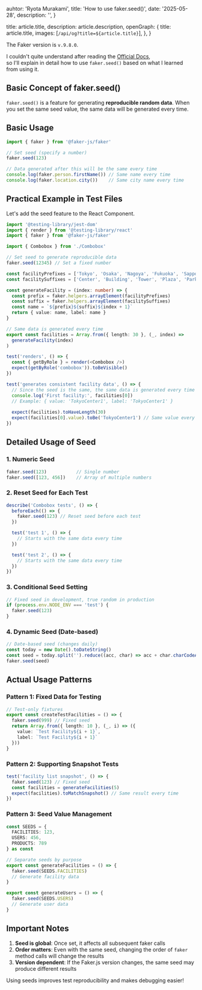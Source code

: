 

  auhtor: 'Ryota Murakami',
  title: 'How to use faker.seed()',
  date: '2025-05-28',
  description: '',
}

  title: article.title,
  description: article.description,
  openGraph: {
    title: article.title,
    images: [`/api/og?title=${article.title}`],
  },
}


The Faker version is `v.9.8.0`.

I couldn't quite understand after reading the [Official Docs](https://fakerjs.dev/api/faker#seed),  
so I'll explain in detail how to use `faker.seed()` based on what I learned from using it.

## Basic Concept of faker.seed()

`faker.seed()` is a feature for generating **reproducible random data**. When you set the same seed value, the same data will be generated every time.

## Basic Usage

```typescript
import { faker } from '@faker-js/faker'

// Set seed (specify a number)
faker.seed(123)

// Data generated after this will be the same every time
console.log(faker.person.firstName()) // Same name every time
console.log(faker.location.city())    // Same city name every time
```

## Practical Example in Test Files

Let's add the seed feature to the React Component.

```typescript
import '@testing-library/jest-dom'
import { render } from '@testing-library/react'
import { faker } from '@faker-js/faker'

import { Combobox } from './Combobox'

// Set seed to generate reproducible data
faker.seed(12345) // Set a fixed number

const facilityPrefixes = ['Tokyo', 'Osaka', 'Nagoya', 'Fukuoka', 'Sapporo', 'Kobe', 'Yokohama']
const facilitySuffixes = ['Center', 'Building', 'Tower', 'Plaza', 'Park', 'Hall', 'Facility']

const generateFacility = (index: number) => {
  const prefix = faker.helpers.arrayElement(facilityPrefixes)
  const suffix = faker.helpers.arrayElement(facilitySuffixes)
  const name = `${prefix}${suffix}${index + 1}`
  return { value: name, label: name }
}

// Same data is generated every time
export const facilities = Array.from({ length: 30 }, (_, index) => 
  generateFacility(index)
)

test('renders', () => {
  const { getByRole } = render(<Combobox />)
  expect(getByRole('combobox')).toBeVisible()
})

test('generates consistent facility data', () => {
  // Since the seed is the same, the same data is generated every time
  console.log('First facility:', facilities[0])
  // Example: { value: 'TokyoCenter1', label: 'TokyoCenter1' }
  
  expect(facilities).toHaveLength(30)
  expect(facilities[0].value).toBe('TokyoCenter1') // Same value every time
})
```

## Detailed Usage of Seed

### 1. Numeric Seed
```typescript
faker.seed(123)           // Single number
faker.seed([123, 456])    // Array of multiple numbers
```

### 2. Reset Seed for Each Test
```typescript
describe('Combobox tests', () => {
  beforeEach(() => {
    faker.seed(123) // Reset seed before each test
  })

  test('test 1', () => {
    // Starts with the same data every time
  })

  test('test 2', () => {
    // Starts with the same data every time
  })
})
```

### 3. Conditional Seed Setting
```typescript
// Fixed seed in development, true random in production
if (process.env.NODE_ENV === 'test') {
  faker.seed(123)
}
```

### 4. Dynamic Seed (Date-based)
```typescript
// Date-based seed (changes daily)
const today = new Date().toDateString()
const seed = today.split('').reduce((acc, char) => acc + char.charCodeAt(0), 0)
faker.seed(seed)
```

## Actual Usage Patterns

### Pattern 1: Fixed Data for Testing
```typescript
// Test-only fixtures
export const createTestFacilities = () => {
  faker.seed(999) // Fixed seed
  return Array.from({ length: 10 }, (_, i) => ({
    value: `Test Facility${i + 1}`,
    label: `Test Facility${i + 1}`
  }))
}
```

### Pattern 2: Supporting Snapshot Tests
```typescript
test('facility list snapshot', () => {
  faker.seed(123) // Fixed seed
  const facilities = generateFacilities(5)
  expect(facilities).toMatchSnapshot() // Same result every time
})
```

### Pattern 3: Seed Value Management
```typescript
const SEEDS = {
  FACILITIES: 123,
  USERS: 456,
  PRODUCTS: 789
} as const

// Separate seeds by purpose
export const generateFacilities = () => {
  faker.seed(SEEDS.FACILITIES)
  // Generate facility data
}

export const generateUsers = () => {
  faker.seed(SEEDS.USERS)
  // Generate user data
}
```

## Important Notes

1. **Seed is global**: Once set, it affects all subsequent faker calls
2. **Order matters**: Even with the same seed, changing the order of `faker` method calls will change the results
3. **Version dependent**: If the Faker.js version changes, the same seed may produce different results

Using seeds improves test reproducibility and makes debugging easier!
